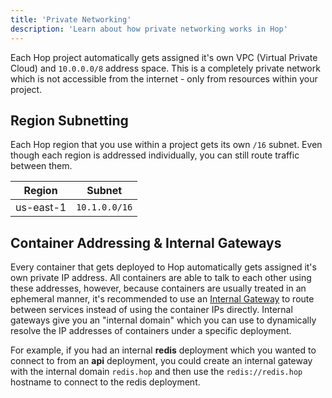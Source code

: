 ```yaml
---
title: 'Private Networking'
description: 'Learn about how private networking works in Hop'
---
```


Each Hop project automatically gets assigned it's own VPC (Virtual Private Cloud) and `10.0.0.0/8` address space. This is a completely private network which is not accessible from the internet - only from resources within your project.

## Region Subnetting

Each Hop region that you use within a project gets its own `/16` subnet. Even though each region is addressed individually, you can still route traffic between them.

| Region    | Subnet        |
| --------- | ------------- |
| us-east-1 | `10.1.0.0/16` |

## Container Addressing & Internal Gateways

Every container that gets deployed to Hop automatically gets assigned it's own private IP address. All containers are able to talk to each other using these addresses, however, because containers are usually treated in an ephemeral manner, it's recommended to use an [Internal Gateway](http://localhost:3001/ignite/gateways#creating-a-gateway) to route between services instead of using the container IPs directly. Internal gateways give you an "internal domain" which you can use to dynamically resolve the IP addresses of containers under a specific deployment.

For example, if you had an internal **redis** deployment which you wanted to connect to from an **api** deployment, you could create an internal gateway with the internal domain `redis.hop` and then use the `redis://redis.hop` hostname to connect to the redis deployment.
